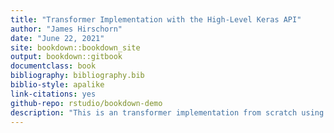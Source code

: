 ```yaml
---
title: "Transformer Implementation with the High-Level Keras API"
author: "James Hirschorn"
date: "June 22, 2021"
site: bookdown::bookdown_site
output: bookdown::gitbook
documentclass: book
bibliography: bibliography.bib
biblio-style: apalike
link-citations: yes
github-repo: rstudio/bookdown-demo
description: "This is an transformer implementation from scratch using the Keras API."
---
```


<!-- # Prerequisites -->

